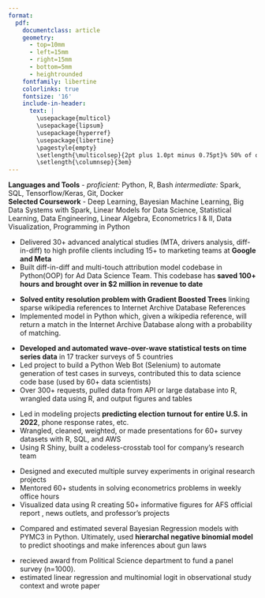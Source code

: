 ```yaml
---
format: 
  pdf: 
    documentclass: article
    geometry:
      - top=10mm
      - left=15mm
      - right=15mm
      - bottom=5mm
      - heightrounded
    fontfamily: libertine
    colorlinks: true
    fontsize: '16'
    include-in-header: 
      text: |
        \usepackage{multicol}
        \usepackage{lipsum}
        \usepackage{hyperref}
        \usepackage{libertine}
        \pagestyle{empty}
        \setlength{\multicolsep}{2pt plus 1.0pt minus 0.75pt}% 50% of original values
        \setlength{\columnsep}{3em}
---
```

<!-- TITLE -->
\begin{huge}\begin{center}{\bf ALEX BASS}\end{center}\end{huge}

<!-- CONTACT INFO -->
\begin{center}hello@alexbass.me ∙ \href{https://alexbass.me/projects.html}{Portfolio} ∙ \href{https://github.com/acbass49}{Github} ∙ \href{https://www.linkedin.com/in/alex-bass-4a7465161/}{LinkedIn}
\end{center}
\vspace{15pt}

<!-- EDUCATION: 1ST BULLET -->
\begin{large}
  {\bf EDUCATION}
  \vspace{3pt}
  \hrule
  \begin{multicols}{2}
    \begin{flushleft}{\bf University of Virginia}\end{flushleft}
    \begin{flushright}Charlottesville, VA\end{flushright}
  \end{multicols}
  \vspace{-0.17cm}
  \begin{multicols}{2}
    \begin{flushleft}Master of Science: Data Science\end{flushleft}
  \end{multicols}
\end{large}

\vspace{0.05cm}

<!-- EDUCATION: 2ND BULLET -->
\begin{large}
  \begin{multicols}{2}
    \begin{flushleft}{\bf Brigham Young University}\end{flushleft}
    \begin{flushright}Provo, UT\end{flushright}
  \end{multicols}
  \vspace{-0.17cm}
  \begin{multicols}{2}
    \begin{flushleft}Bachelor of Arts: Political Science\end{flushleft}
  \end{multicols}
\end{large}
\vspace{1.5pt}

<!-- SKILLS -->
\begin{large}{\bf SKILLS}
  \vspace{3pt}
  \hrule
\end{large}
\vspace{-0.16cm}
**Languages and Tools** - *proficient:* Python, R, Bash *intermediate:* Spark, SQL, Tensorflow/Keras, Git, Docker  
**Selected Coursework** - Deep Learning, Bayesian Machine Learning, Big Data Systems with Spark, Linear Models for Data Science, Statistical Learning, Data Engineering, Linear Algebra, Econometrics I & II, Data Visualization, Programming in Python


<!-- EXPERIENCE : 1ST BULLET-->
\begin{large}{\bf EXPERIENCE}
  \vspace{3pt}
  \hrule
  \begin{multicols}{2}
    \begin{flushleft}{\bf \href{https://www.dynata.com/}{Dynata}}\end{flushleft}
    \begin{flushright}Aug 2022-Present\end{flushright}
  \end{multicols}
  \vspace{-0.17cm}
  \begin{multicols}{2}
    \begin{flushleft}\textit{Data Scientist, Marketing}\end{flushleft}
    \begin{flushright}Herndon, VA\end{flushright}\end
  {multicols}
\end{large}
\vspace{-0.16cm}
* Delivered 30+ advanced analytical studies (MTA, drivers analysis, diff-in-diff) to high profile clients including 15+ to marketing teams at **Google and Meta**
* Built diff-in-diff and multi-touch attribution model codebase in Python(OOP) for Ad Data Science Team. This codebase has **saved 100+ hours and brought over in $2 million in revenue to date**

\vspace{7pt}

<!-- EXPERIENCE : 2ND BULLET -->
\begin{large}
  \begin{multicols}{2}
    \begin{flushleft}{\bf \href{https://archive.org/}{Internet Archive}}\end{flushleft}
    \begin{flushright}Nov 2022-May 2023\end{flushright}
  \end{multicols}
  \vspace{-0.17cm}
  \begin{multicols}{2}
    \begin{flushleft}\textit{Intern, Data Science}\end
    {flushleft}\begin{flushright}Washington, D.C.\end
    {flushright}
  \end{multicols}
\end{large}
\vspace{-0.16cm}
* **Solved entity resolution problem with Gradient Boosted Trees** \href{https://alexbass.me/projects/internet_archive/}{[here]} linking sparse wikipedia references to Internet Archive Database References
* Implemented model in Python \href{https://github.com/acbass49/wiki2ia}{[here]} which, given a wikipedia reference, will return a match in the Internet Archive Database along with a probability of matching.

\vspace{7pt}

<!-- EXPERIENCE : 3RD BULLET -->
\begin{large}
  \begin{multicols}{2}
    \begin{flushleft}{\bf \href{https://morningconsult.com/}{Morning Consult}}\end{flushleft}
    \begin{flushright}Nov 2021-Aug 2022\end{flushright}
  \end{multicols}
  \vspace{-0.17cm}
  \begin{multicols}{2}
    \begin{flushleft}\textit{Senior Data Analyst}\end
    {flushleft}\begin{flushright}Washington, D.C.\end
    {flushright}
  \end{multicols}
\end{large}
\vspace{-0.16cm}
* **Developed and automated wave-over-wave statistical tests on time series data** in 17 tracker surveys of 5 countries
* Led project to build a Python Web Bot (Selenium) to automate generation of test cases in surveys, contributed this to data science code base (used by 60+ data scientists)
* Over 300+ requests, pulled data from API or large database into R, wrangled data using R, and output figures and tables

\vspace{7pt}

<!-- EXPERIENCE : 4TH BULLET -->
\begin{large}
  \begin{multicols}{2}
    \begin{flushleft}{\bf \href{https://echeloninsights.com/}{Echelon Insights}}\end{flushleft}
    \begin{flushright}April 2020-Nov 2021\end{flushright}
  \end{multicols}
  \vspace{-0.17cm}
  \begin{multicols}{2}
    \begin{flushleft}\textit{Research Analyst}\end{flushleft}
    \begin{flushright}Alexandria, VA\end{flushright}
  \end{multicols}
\end{large}
\vspace{-0.16cm}
* Led in modeling projects **predicting election turnout for entire U.S. in 2022**, phone response rates, etc.
* Wrangled, cleaned, weighted, or made presentations for 60+ survey datasets with R, SQL, and AWS
* Using R Shiny, built a codeless-crosstab tool for company’s research team

\vspace{7pt}

<!-- EXPERIENCE : 5TH BULLET -->
\begin{large}
  \begin{multicols}{2}
    \begin{flushleft}{\bf \href{http://csed.byu.edu/}{Center for Elections and Democracy}}\end{flushleft}
    \begin{flushright}Dec 2018-April 2020\end{flushright}
  \end{multicols}
  \vspace{-0.17cm}
  \begin{multicols}{2}
    \begin{flushleft}\textit{Research Fellow}\end{flushleft}
    \begin{flushright}Provo, UT\end{flushright}
  \end{multicols}
\end{large}
\vspace{-0.16cm}
* Designed and executed multiple survey experiments in original research projects
* Mentored 60+ students in solving econometrics problems in weekly office hours
* Visualized data using R creating 50+ informative figures for AFS official report \href{https://csed.byu.edu/0000017e-2611-d5d4-a57f-277126ef0001/american-family-survey-2019-report-pdf}{[here]}, news outlets, and professor’s projects

\vspace{7pt}

<!-- PERSONAL PROJECTS : 1ST BULLET -->
\begin{large}
{\bf SELECTED PROJECTS}
  \vspace{3pt}
  \hrule
  \begin{multicols}{2}
    \begin{flushleft}\textit{\href{https://github.com/acbass49/school-shootings}{Bayesian County-Level School Shooting Analysis}}\end{flushleft}
    \begin{flushright}August 2022\end{flushright}
  \end{multicols}
  \vspace{-0.17cm}
\end{large}
* Compared and estimated several Bayesian Regression models with PYMC3 in Python. Ultimately, used **hierarchal negative binomial model** to predict shootings and make inferences about gun laws

\vspace{7pt}

<!-- PERSONAL PROJECTS : 3RD BULLET -->
\begin{large}
  \begin{multicols}{2}
    \begin{flushleft}\textit{\href{https://alexbass.me/projects/star_wars_capstone/}{Political Message Detection and Likeability in Films}}\end{flushleft}
    \begin{flushright}April 2020\end{flushright}
  \end{multicols}
  \vspace{-0.17cm}
\end{large}
* recieved award from Political Science department to fund a panel survey (n=1000).
* estimated linear regression and multinomial logit in observational study context and wrote paper \href{https://alexbass.me/projects/star_wars_capstone/Capstone%20Project.pdf}{[here]} on findings.
